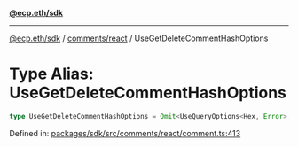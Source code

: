 [**@ecp.eth/sdk**](../../../index.mdx)

***

[@ecp.eth/sdk](/sdk-reference/index.mdx) / [comments/react](/sdk-reference/comments/react/index.mdx) / UseGetDeleteCommentHashOptions

# Type Alias: UseGetDeleteCommentHashOptions

```ts
type UseGetDeleteCommentHashOptions = Omit<UseQueryOptions<Hex, Error>, "queryKey" | "queryFn">;
```

Defined in: [packages/sdk/src/comments/react/comment.ts:413](https://github.com/ecp-eth/comments-monorepo/blob/main/packages/sdk/src/comments/react/comment.ts#L413)
